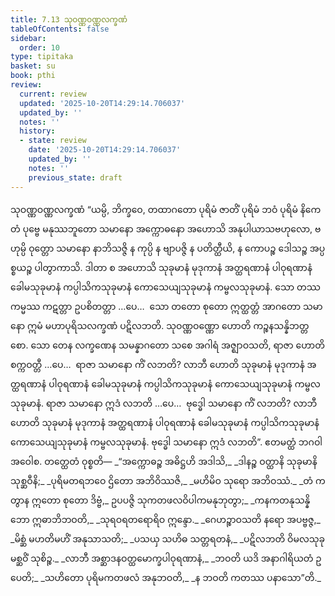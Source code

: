 ```yaml
---
title: 7.13 သုဝဏ္ဏဝဏ္ဏလက္ခဏံ
tableOfContents: false
sidebar:
  order: 10
type: tipitaka
basket: su
book: pthi
review:
  current: review
  updated: '2025-10-20T14:29:14.706037'
  updated_by: ''
  notes: ''
  history:
  - state: review
    date: '2025-10-20T14:29:14.706037'
    updated_by: ''
    notes: ''
    previous_state: draft
---
```



<DynamicBreadcrumb />


<ReviewStatus review={frontmatter.review} showDetails={true} />

<HypothesisAnnotation frontmatter={frontmatter} />

<Paragraph number="473" type="center" book="pthi">
<Emphasis>သုဝဏ္ဏဝဏ္ဏလက္ခဏံ</Emphasis>
</Paragraph>

<Division number="218" book="pthi" e="ch" v="8" p="130">

<Paragraph number="474" book="pthi">
“ယမ္ပိ, ဘိက္ခဝေ, တထာဂတော ပုရိမံ ဇာတိံ ပုရိမံ ဘဝံ ပုရိမံ နိကေတံ ပုဗ္ဗေ မနုဿဘူတော သမာနော အက္ကောဓနော အဟောသိ အနုပါယာသဗဟုလော, ဗဟုမ္ပိ ဝုတ္တော သမာနော နာဘိသဇ္ဇိ န ကုပ္ပိ န ဗျာပဇ္ဇိ န ပတိတ္ထီယိ, န ကောပဉ္စ ဒေါသဉ္စ အပ္ပစ္စယဉ္စ ပါတွာကာသိ. ဒါတာ စ အဟောသိ သုခုမာနံ မုဒုကာနံ အတ္ထရဏာနံ ပါဝုရဏာနံ ခေါမသုခုမာနံ ကပ္ပါသိကသုခုမာနံ ကောသေယျသုခုမာနံ ကမ္ဗလသုခုမာနံ. သော တဿ ကမ္မဿ ကဋတ္တာ ဥပစိတတ္တာ …ပေ…  သော တတော စုတော ဣတ္ထတ္တံ အာဂတော သမာနော ဣမံ မဟာပုရိသလက္ခဏံ ပဋိလဘတိ. သုဝဏ္ဏဝဏ္ဏော ဟောတိ ကဉ္စနသန္နိဘတ္တစော.
</Paragraph>

<Paragraph number="475" book="pthi">
သော တေန လက္ခဏေန သမန္နာဂတော သစေ အဂါရံ အဇ္ဈာဝသတိ, ရာဇာ ဟောတိ စက္ကဝတ္တီ …ပေ…  ရာဇာ သမာနော ကိံ လဘတိ? လာဘီ ဟောတိ သုခုမာနံ မုဒုကာနံ အတ္ထရဏာနံ ပါဝုရဏာနံ ခေါမသုခုမာနံ ကပ္ပါသိကသုခုမာနံ ကောသေယျသုခုမာနံ ကမ္ဗလသုခုမာနံ. ရာဇာ သမာနော ဣဒံ လဘတိ …ပေ…  ဗုဒ္ဓေါ သမာနော ကိံ လဘတိ? လာဘီ ဟောတိ သုခုမာနံ မုဒုကာနံ အတ္ထရဏာနံ ပါဝုရဏာနံ ခေါမသုခုမာနံ ကပ္ပါသိကသုခုမာနံ ကောသေယျသုခုမာနံ ကမ္ဗလသုခုမာနံ. ဗုဒ္ဓေါ သမာနော ဣဒံ လဘတိ”. ဧတမတ္ထံ ဘဂဝါ အဝေါစ.
</Paragraph>

</Division>
<Division number="219" book="pthi" e="ch" v="8" p="130">

<Paragraph number="476" book="pthi">
တတ္ထေတံ ဝုစ္စတိ—
</Paragraph>

<Paragraph number="477" type="verses" book="pthi">
_“အက္ကောဓဉ္စ အဓိဋ္ဌဟိ အဒါသိ,_  
_ဒါနဉ္စ ဝတ္ထာနိ သုခုမာနိ သုစ္ဆဝီနိ;_  
_ပုရိမတရဘဝေ ဌိတော အဘိဝိဿဇိ,_  
_မဟိမိဝ သုရော အဘိဝဿံ._  

</Paragraph>

<Paragraph number="478" type="verses" book="pthi">
_တံ ကတွာန ဣတော စုတော ဒိဗ္ဗံ,_  
ဥပပဇ္ဇိ သုကတဖလဝိပါကမနုဘုတွာ;_  
_ကနကတနုသန္နိဘော ဣဓာဘိဘဝတိ,_  
_သုရဝရတရောရိဝ ဣန္ဒော._  

</Paragraph>

<Paragraph number="479" type="verses" book="pthi">
_ဂေဟဉ္စာဝသတိ နရော အပဗ္ဗဇ္ဇ,_  
_မိစ္ဆံ မဟတိမဟိံ အနုသာသတိ;_  
_ပသယှ သဟိဓ သတ္တရတနံ,_  
_ပဋိလဘတိ ဝိမလသုခုမစ္ဆဝိံ သုစိဉ္စ._  

</Paragraph>

<Paragraph number="480" type="verses" book="pthi">
_လာဘီ အစ္ဆာဒနဝတ္ထမောက္ခပါဝုရဏာနံ,_  
_ဘဝတိ ယဒိ အနာဂါရိယတံ ဥပေတိ;_  
_သဟိတော ပုရိမကတဖလံ အနုဘဝတိ,_  
_န ဘဝတိ ကတဿ ပနာသော”တိ._
</Paragraph>
</Division>